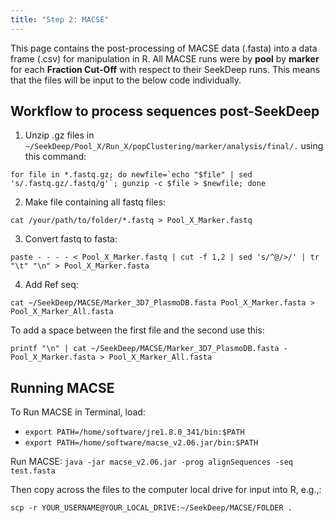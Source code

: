 ```yaml
---
title: "Step 2: MACSE"
---
```


This page contains the post-processing of MACSE data (.fasta) into a data frame (.csv) for manipulation in R. All MACSE runs were by **pool** by **marker** for each **Fraction Cut-Off** with respect to their SeekDeep runs. This means that the files will be input to the below code individually.

## Workflow to process sequences post-SeekDeep

1.  Unzip .gz files in `~/SeekDeep/Pool_X/Run_X/popClustering/marker/analysis/final/.` using this command:

`` for file in *.fastq.gz; do newfile=`echo "$file" | sed 's/.fastq.gz/.fastq/g'`; gunzip -c $file > $newfile; done ``

2.  Make file containing all fastq files:

`cat /your/path/to/folder/*.fastq > Pool_X_Marker.fastq`

3.  Convert fastq to fasta:

`paste - - - - < Pool_X_Marker.fastq | cut -f 1,2 | sed 's/^@/>/' | tr "\t" "\n" > Pool_X_Marker.fasta`

4.  Add Ref seq:

`cat ~/SeekDeep/MACSE/Marker_3D7_PlasmoDB.fasta Pool_X_Marker.fasta > Pool_X_Marker_All.fasta`

To add a space between the first file and the second use this:

`printf "\n" | cat ~/SeekDeep/MACSE/Marker_3D7_PlasmoDB.fasta - Pool_X_Marker.fasta > Pool_X_Marker_All.fasta`

## Running MACSE

To Run MACSE in Terminal, load:

-   `export PATH=/home/software/jre1.8.0_341/bin:$PATH`
-   `export PATH=/home/software/macse_v2.06.jar/bin:$PATH`

Run MACSE: `java -jar macse_v2.06.jar -prog alignSequences -seq test.fasta`

Then copy across the files to the computer local drive for input into R, e.g.,:

`scp -r YOUR_USERNAME@YOUR_LOCAL_DRIVE:~/SeekDeep/MACSE/FOLDER .`
